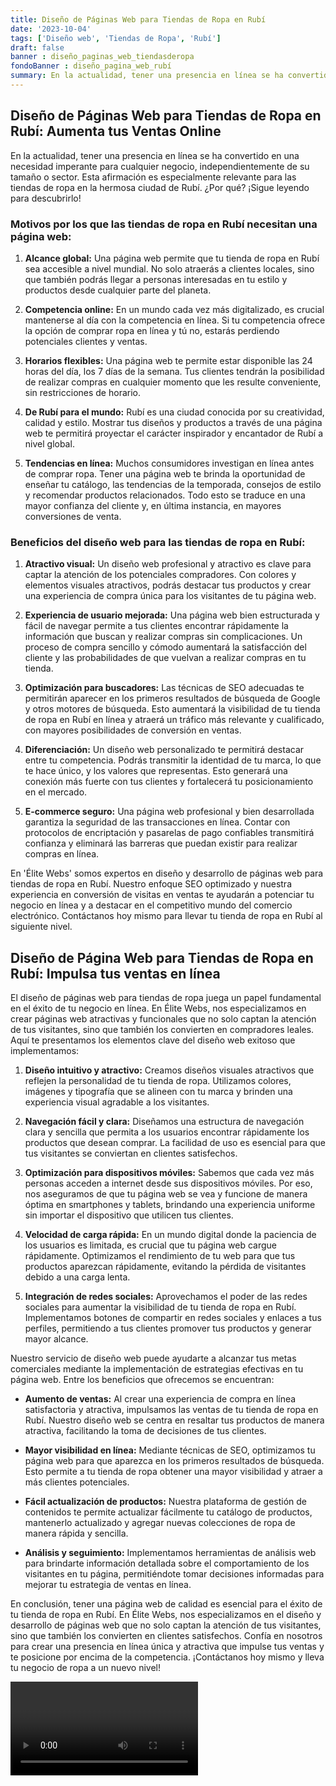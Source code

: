 ```yaml
---
title: Diseño de Páginas Web para Tiendas de Ropa en Rubí
date: '2023-10-04'
tags: ['Diseño web', 'Tiendas de Ropa', 'Rubí']
draft: false
banner : diseño_paginas_web_tiendasderopa
fondoBanner : diseño_pagina_web_rubí
summary: En la actualidad, tener una presencia en línea se ha convertido en una necesidad imperante para cualquier negocio, independientemente de su tamaño o sector. Esta afirmación es especialmente relevante para las tiendas de ropa en la hermosa ciudad de Rubí. ¿Por qué? ¡Sigue leyendo para descubrirlo!
---
```


## **Diseño de Páginas Web para Tiendas de Ropa en Rubí: Aumenta tus Ventas Online**

En la actualidad, tener una presencia en línea se ha convertido en una necesidad imperante para cualquier negocio, independientemente de su tamaño o sector. Esta afirmación es especialmente relevante para las tiendas de ropa en la hermosa ciudad de Rubí. ¿Por qué? ¡Sigue leyendo para descubrirlo!

### Motivos por los que las tiendas de ropa en Rubí necesitan una página web:

1. **Alcance global:** Una página web permite que tu tienda de ropa en Rubí sea accesible a nivel mundial. No solo atraerás a clientes locales, sino que también podrás llegar a personas interesadas en tu estilo y productos desde cualquier parte del planeta.

2. **Competencia online:** En un mundo cada vez más digitalizado, es crucial mantenerse al día con la competencia en línea. Si tu competencia ofrece la opción de comprar ropa en línea y tú no, estarás perdiendo potenciales clientes y ventas.

3. **Horarios flexibles:** Una página web te permite estar disponible las 24 horas del día, los 7 días de la semana. Tus clientes tendrán la posibilidad de realizar compras en cualquier momento que les resulte conveniente, sin restricciones de horario.

4. **De Rubí para el mundo:** Rubí es una ciudad conocida por su creatividad, calidad y estilo. Mostrar tus diseños y productos a través de una página web te permitirá proyectar el carácter inspirador y encantador de Rubí a nivel global.

5. **Tendencias en línea:** Muchos consumidores investigan en línea antes de comprar ropa. Tener una página web te brinda la oportunidad de enseñar tu catálogo, las tendencias de la temporada, consejos de estilo y recomendar productos relacionados. Todo esto se traduce en una mayor confianza del cliente y, en última instancia, en mayores conversiones de venta.

### Beneficios del diseño web para las tiendas de ropa en Rubí:

1. **Atractivo visual:** Un diseño web profesional y atractivo es clave para captar la atención de los potenciales compradores. Con colores y elementos visuales atractivos, podrás destacar tus productos y crear una experiencia de compra única para los visitantes de tu página web.

2. **Experiencia de usuario mejorada:** Una página web bien estructurada y fácil de navegar permite a tus clientes encontrar rápidamente la información que buscan y realizar compras sin complicaciones. Un proceso de compra sencillo y cómodo aumentará la satisfacción del cliente y las probabilidades de que vuelvan a realizar compras en tu tienda.

3. **Optimización para buscadores:** Las técnicas de SEO adecuadas te permitirán aparecer en los primeros resultados de búsqueda de Google y otros motores de búsqueda. Esto aumentará la visibilidad de tu tienda de ropa en Rubí en línea y atraerá un tráfico más relevante y cualificado, con mayores posibilidades de conversión en ventas.

4. **Diferenciación:** Un diseño web personalizado te permitirá destacar entre tu competencia. Podrás transmitir la identidad de tu marca, lo que te hace único, y los valores que representas. Esto generará una conexión más fuerte con tus clientes y fortalecerá tu posicionamiento en el mercado.

5. **E-commerce seguro:** Una página web profesional y bien desarrollada garantiza la seguridad de las transacciones en línea. Contar con protocolos de encriptación y pasarelas de pago confiables transmitirá confianza y eliminará las barreras que puedan existir para realizar compras en línea.

En 'Élite Webs' somos expertos en diseño y desarrollo de páginas web para tiendas de ropa en Rubí. Nuestro enfoque SEO optimizado y nuestra experiencia en conversión de visitas en ventas te ayudarán a potenciar tu negocio en línea y a destacar en el competitivo mundo del comercio electrónico. Contáctanos hoy mismo para llevar tu tienda de ropa en Rubí al siguiente nivel.

<GifSeo />

<Cta />

## Diseño de Página Web para Tiendas de Ropa en Rubí: Impulsa tus ventas en línea

El diseño de páginas web para tiendas de ropa juega un papel fundamental en el éxito de tu negocio en línea. En Élite Webs, nos especializamos en crear páginas web atractivas y funcionales que no solo captan la atención de tus visitantes, sino que también los convierten en compradores leales. Aquí te presentamos los elementos clave del diseño web exitoso que implementamos:

1. **Diseño intuitivo y atractivo:** Creamos diseños visuales atractivos que reflejen la personalidad de tu tienda de ropa. Utilizamos colores, imágenes y tipografía que se alineen con tu marca y brinden una experiencia visual agradable a los visitantes.

2. **Navegación fácil y clara:** Diseñamos una estructura de navegación clara y sencilla que permita a los usuarios encontrar rápidamente los productos que desean comprar. La facilidad de uso es esencial para que tus visitantes se conviertan en clientes satisfechos.

3. **Optimización para dispositivos móviles:** Sabemos que cada vez más personas acceden a internet desde sus dispositivos móviles. Por eso, nos aseguramos de que tu página web se vea y funcione de manera óptima en smartphones y tablets, brindando una experiencia uniforme sin importar el dispositivo que utilicen tus clientes.

4. **Velocidad de carga rápida:** En un mundo digital donde la paciencia de los usuarios es limitada, es crucial que tu página web cargue rápidamente. Optimizamos el rendimiento de tu web para que tus productos aparezcan rápidamente, evitando la pérdida de visitantes debido a una carga lenta.

5. **Integración de redes sociales:** Aprovechamos el poder de las redes sociales para aumentar la visibilidad de tu tienda de ropa en Rubí. Implementamos botones de compartir en redes sociales y enlaces a tus perfiles, permitiendo a tus clientes promover tus productos y generar mayor alcance.

Nuestro servicio de diseño web puede ayudarte a alcanzar tus metas comerciales mediante la implementación de estrategias efectivas en tu página web. Entre los beneficios que ofrecemos se encuentran:

- **Aumento de ventas:** Al crear una experiencia de compra en línea satisfactoria y atractiva, impulsamos las ventas de tu tienda de ropa en Rubí. Nuestro diseño web se centra en resaltar tus productos de manera atractiva, facilitando la toma de decisiones de tus clientes.

- **Mayor visibilidad en línea:** Mediante técnicas de SEO, optimizamos tu página web para que aparezca en los primeros resultados de búsqueda. Esto permite a tu tienda de ropa obtener una mayor visibilidad y atraer a más clientes potenciales.

- **Fácil actualización de productos:** Nuestra plataforma de gestión de contenidos te permite actualizar fácilmente tu catálogo de productos, mantenerlo actualizado y agregar nuevas colecciones de ropa de manera rápida y sencilla.

- **Análisis y seguimiento:** Implementamos herramientas de análisis web para brindarte información detallada sobre el comportamiento de los visitantes en tu página, permitiéndote tomar decisiones informadas para mejorar tu estrategia de ventas en línea.

En conclusión, tener una página web de calidad es esencial para el éxito de tu tienda de ropa en Rubí. En Élite Webs, nos especializamos en el diseño y desarrollo de páginas web que no solo captan la atención de tus visitantes, sino que también los convierten en clientes satisfechos. Confía en nosotros para crear una presencia en línea única y atractiva que impulse tus ventas y te posicione por encima de la competencia. ¡Contáctanos hoy mismo y lleva tu negocio de ropa a un nuevo nivel!

<Video />

<CtaBot job='Tiendas de Ropa' city='Rubí'/>

<Gmaps query='Rubí+españa+maps' />